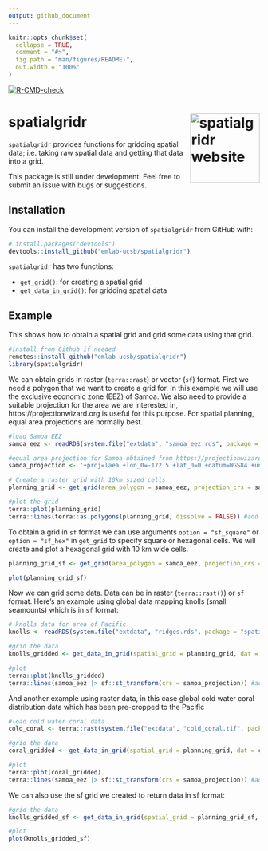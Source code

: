 ```yaml
---
output: github_document
---
```


<!-- README.md is generated from README.Rmd. Please edit that file -->

```r
knitr::opts_chunk$set(
  collapse = TRUE,
  comment = "#>",
  fig.path = "man/figures/README-",
  out.width = "100%"
)
```

<!-- badges: start -->
[![R-CMD-check](https://github.com/emlab-ucsb/spatialgridr/actions/workflows/R-CMD-check.yaml/badge.svg)](https://github.com/emlab-ucsb/spatialgridr/actions/workflows/R-CMD-check.yaml)
<!-- badges: end -->

# spatialgridr <a href="https://emlab-ucsb.github.io/spatialgridr/"><img src="man/figures/logo.png" align="right" height="139" alt="spatialgridr website" /></a>

`spatialgridr` provides functions for gridding spatial data; i.e. taking raw spatial data and getting that data into a grid.

This package is still under development. Feel free to submit an issue with bugs or suggestions.

## Installation

You can install the development version of `spatialgridr` from GitHub with:

``` r
# install.packages("devtools")
devtools::install_github("emlab-ucsb/spatialgridr")
```

`spatialgridr` has two functions:

* `get_grid()`: for creating a spatial grid
* `get_data_in_grid()`: for gridding spatial data


## Example

This shows how to obtain a spatial grid and grid some data using that grid.

```r
#install from Github if needed
remotes::install_github("emlab-ucsb/spatialgridr")
library(spatialgridr)
```

We can obtain grids in raster (`terra::rast`) or vector (`sf`) format. First we need a polygon that we want to create a grid for. In this example we will use the exclusive economic zone (EEZ) of Samoa. We also need to provide a suitable projection for the area we are interested in, https://projectionwizard.org is useful for this purpose. For spatial planning, equal area projections are normally best.

```r
#load Samoa EEZ
samoa_eez <- readRDS(system.file("extdata", "samoa_eez.rds", package = "spatialgridr"))

#equal area projection for Samoa obtained from https://projectionwizard.org
samoa_projection <- '+proj=laea +lon_0=-172.5 +lat_0=0 +datum=WGS84 +units=m +no_defs'

# Create a raster grid with 10km sized cells
planning_grid <- get_grid(area_polygon = samoa_eez, projection_crs = samoa_projection, resolution = 10000)

#plot the grid
terra::plot(planning_grid)
terra::lines(terra::as.polygons(planning_grid, dissolve = FALSE)) #add the outlines of each cell

```

To obtain a grid in `sf` format we can use arguments `option = "sf_square"` or `option = "sf_hex"` in `get_grid` to specify square or hexagonal cells. We will create and plot a hexagonal grid with 10 km wide cells.

```r
planning_grid_sf <- get_grid(area_polygon = samoa_eez, projection_crs = samoa_projection, resolution = 10000, option = "sf_hex")

plot(planning_grid_sf)
```

Now we can grid some data. Data can be in raster (`terra::rast()`) or `sf` format. Here's an example using global data mapping knolls (small seamounts) which is in `sf` format:

```r
# knolls data for area of Pacific
knolls <- readRDS(system.file("extdata", "ridges.rds", package = "spatialgridr"))

#grid the data
knolls_gridded <- get_data_in_grid(spatial_grid = planning_grid, dat = knolls)

#plot
terra::plot(knolls_gridded)
terra::lines(samoa_eez |> sf::st_transform(crs = samoa_projection)) #add Samoa's EEZ
```

And another example using raster data, in this case global cold water coral distribution data which has been pre-cropped to the Pacific

```r
#load cold water coral data
cold_coral <- terra::rast(system.file("extdata", "cold_coral.tif", package = "spatialgridr"))

#grid the data
coral_gridded <- get_data_in_grid(spatial_grid = planning_grid, dat = cold_coral)

#plot
terra::plot(coral_gridded)
terra::lines(samoa_eez |> sf::st_transform(crs = samoa_projection)) #add Samoa's EEZ
```

We can also use the sf grid we created to return data in sf format:

```r
#grid the data
knolls_gridded_sf <- get_data_in_grid(spatial_grid = planning_grid_sf, dat = knolls)

#plot
plot(knolls_gridded_sf)
```
